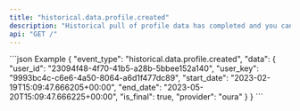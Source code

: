 ```yaml
---
title: "historical.data.profile.created"
description: "Historical pull of profile data has completed and you can now pull data for this resource."
api: "GET /"
---
```

<ResponseField name="event_type" type="string" required="false">

</ResponseField>
<ResponseField name="data" type="HistoricalWebhookPayload" required="true">
<Expandable title="HistoricalWebhookPayload">
<ResponseField name="user_id" type="string" required="true">

</ResponseField>
<ResponseField name="user_key" type="string" required="true">

</ResponseField>
<ResponseField name="start_date" type="string" required="true">

</ResponseField>
<ResponseField name="end_date" type="string" required="true">

</ResponseField>
<ResponseField name="is_final" type="boolean" required="true">

</ResponseField>
<ResponseField name="provider" type="string" required="true">

</ResponseField>
</Expandable>
</ResponseField>
<ResponseExample>
```json Example
{
  "event_type": "historical.data.profile.created",
  "data": {
    "user_id": "23094f48-4f70-41b5-a28b-5bbee152a140",
    "user_key": "9993bc4c-c6e6-4a50-8064-a6d1f477dc89",
    "start_date": "2023-02-19T15:09:47.666205+00:00",
    "end_date": "2023-05-20T15:09:47.666225+00:00",
    "is_final": true,
    "provider": "oura"
  }
}
```
</ResponseExample> 
